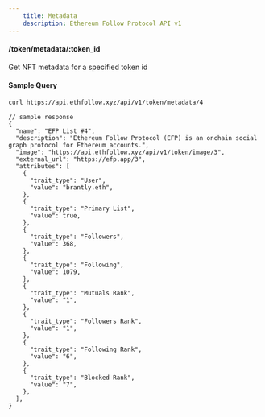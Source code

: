 ```yaml
---
    title: Metadata
    description: Ethereum Follow Protocol API v1
---
```


#### /token/metadata/\:token_id

Get NFT metadata for a specified token id

#### Sample Query

```sh copy
curl https://api.ethfollow.xyz/api/v1/token/metadata/4
```

```jsonc
// sample response
{
  "name": "EFP List #4",
  "description": "Ethereum Follow Protocol (EFP) is an onchain social graph protocol for Ethereum accounts.",
  "image": "https://api.ethfollow.xyz/api/v1/token/image/3",
  "external_url": "https://efp.app/3",
  "attributes": [
    {
      "trait_type": "User",
      "value": "brantly.eth",
    },
    {
      "trait_type": "Primary List",
      "value": true,
    },
    {
      "trait_type": "Followers",
      "value": 368,
    },
    {
      "trait_type": "Following",
      "value": 1079,
    },
    {
      "trait_type": "Mutuals Rank",
      "value": "1",
    },
    {
      "trait_type": "Followers Rank",
      "value": "1",
    },
    {
      "trait_type": "Following Rank",
      "value": "6",
    },
    {
      "trait_type": "Blocked Rank",
      "value": "7",
    },
  ],
}
```
